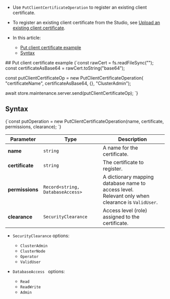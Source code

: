 
<Admonition type="note" title="">

* Use `PutClientCertificateOperation` to register an existing client certificate.

* To register an existing client certificate from the Studio,
  see [Upload an existing client certificate](../../../../studio/server/certificates/server-management-certificates-view.mdx#upload-an-existing-client-certificate).

* In this article:
    * [Put client certificate example](../../../../client-api/operations/server-wide/certificates/put-client-certificate.mdx#put-client-certificate-example)
    * [Syntax](../../../../client-api/operations/server-wide/certificates/put-client-certificate.mdx#syntax)

</Admonition>
## Put client certificate example

<TabItem value="cert_put_2" label="cert_put_2">
<CodeBlock language="js">
{`const rawCert = fs.readFileSync("<path-to-certificate.crt>");
const certificateAsBase64 = rawCert.toString("base64");

const putClientCertificateOp = new PutClientCertificateOperation(
    "certificateName",
    certificateAsBase64,
    \{\},
    "ClusterAdmin");

await store.maintenance.server.send(putClientCertificateOp);
`}
</CodeBlock>
</TabItem>



## Syntax

<TabItem value="syntax" label="syntax">
<CodeBlock language="js">
{`const putOperation = 
    new PutClientCertificateOperation(name, certificate, permissions, clearance);
`}
</CodeBlock>
</TabItem>

| Parameter       | Type                             | Description                                                                                         |
|-----------------|----------------------------------|-----------------------------------------------------------------------------------------------------|
| **name**        | `string`                         | A name for the certificate.                                                                         |
| **certificate** | `string`                         | The certificate to register.                                                                        |
| **permissions** | `Record<string, DatabaseAccess>` | A dictionary mapping database name to access level.<br/>Relevant only when clearance is `ValidUser`. |
| **clearance**   | `SecurityClearance`              | Access level (role) assigned to the certificate.                                                    |

* `SecurityClearance` options:
  * `ClusterAdmin`  
  * `ClusterNode`  
  * `Operator`  
  * `ValidUser`  

* `DatabaseAccess ` options:
  * `Read`
  * `ReadWrite`  
  * `Admin`




